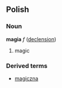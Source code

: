 ==Polish==
===Noun===
'''magia''' ''f'' ([[Polish language - soft feminine noun declension|declension]])
# magic

===Derived terms===
*[[magiczna]]